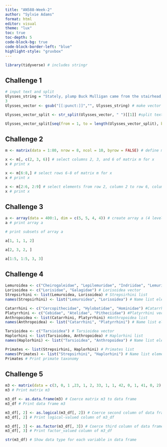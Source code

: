 ```yaml
---
title: "AN588-Week-2"
author: "Sylvie Adams"
format: html
editor: visual
theme: "lux"
toc: true
toc-depth: 5
code-block-bg: true
code-block-border-left: "blue"
highlight-style: "gruvbox"
---
```


```r
library(tidyverse) # includes stringr
```

## Challenge 1

```r
# input text and split
Ulysses_string = "Stately, plump Buck Mulligan came from the stairhead, bearing a bowl of lather on which a mirror and a razor lay crossed."
3
Ulysses_vector <- gsub("[[:punct:]]","", Ulysses_string) # make vector of string w/o punctuation

Ulysses_vector_split <- str_split(Ulysses_vector, " ")[[1]] #split text and "unlist" Ulysses_vector_split

Ulysses_vector_split[seq(from = 1, to = length(Ulysses_vector_split), by = 3)] # take every third element
```

## Challenge 2

```r
m <- matrix(data = 1:80, nrow = 8, ncol = 10, byrow = FALSE) # define matrix m

x <- m[, c(2, 3, 6)] # select columns 2, 3, and 6 of matrix m for x
x # print x

x <- m[6:8,] # select rows 6-8 of matrix m for x
x # print x

x <- m[2:6, 2:9] # select elements from row 2, column 2 to row 6, column 9 of matrix m for x
x # print x
```

## Challenge 3

```r
a <- array(data = 400:1, dim = c(5, 5, 4, 4)) # create array a (4 levels, 400 elements)
a # print array a

# print subsets of array a

a[1, 1, 1, 2]

a[2, 3, 2, ]

a[1:5, 1:5, 3, 3]
```

## Challenge 4

```r
Lemuroidea <- c("Cheirogaleidae", "Lepilemuridae", "Indriidae", "Lemuridae", "Daubentoniidae") # Lemuroidea vector
Lorisoidea <- c("Lorisidae", "Galagidae") # Lorisoidea vector
Strepsirhini <- list(Lemuroidea, Lorisoidea) # Strepsirhini list
names(Strepsirhini) <- list("Lemuroidea", "Lorisoidea") # Name list elements

Catarrhini <- c("Cercopithecidae", "Hylobatidae", "Hominidae") #Catarrhini vector
Platyrrhini <- c("Cebidae", "Atelidae", "Pitheciidae") #Platyrrhini vector
Anthropoidea <- list(Catarrhini, Platyrrhini) #Anthropoidea list
names(Anthropoidea) <- list("Catarrhini", "Platyrrhini") # Name list elements

Tarsioidea <- c("Tarsioidea") # Tarsioidea vector
Haplorhini <- list(Tarsioidea, Anthropoidea) # Haplorhini list
names(Haplorhini) <- list("Tarsioidea", "Anthropoidea") # Name list elements

Primates <- list(Strepsirhini, Haplorhini) # Primates list
names(Primates) <- list("Strepsirhini", "Haplorhini") # Name list elements
Primates # Print primate taxonomy
```

## Challenge 5

```r
m3 <- matrix(data = c(3, 0, 1 ,23, 1, 2, 33, 1, 1, 42, 0, 1, 41, 0, 2), nrow = 5, ncol = 3, byrow = TRUE) # Create matrix m3, stored by rows
m3 # Print matrix m3

m3_df <- as.data.frame(m3) # Coerce matrix m3 to data frame
m3_df # Print data frame m3

m3_df[, 2] <- as.logical(m3_df[, 2]) # Coerce second column of data frame to logical-valued
m3_df[, 2] # Print logical-valued column of m3_df

m3_df[, 3] <- as.factor(m3_df[, 3]) # Coerce third column of data frame to factor-valued
m3_df[, 3] # Print factor_valued column of m3_df

str(m3_df) # Show data type for each variable in data frame
```

